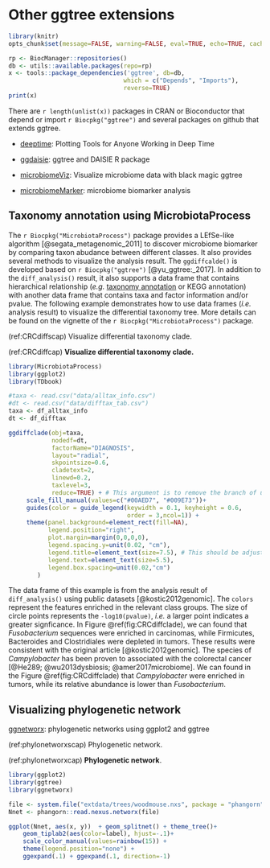 \newpage

# Other ggtree extensions {#chapter11}

```r
library(knitr)
opts_chunk$set(message=FALSE, warning=FALSE, eval=TRUE, echo=TRUE, cache=TRUE)
```




```r
rp <- BiocManager::repositories()
db <- utils::available.packages(repo=rp)
x <- tools::package_dependencies('ggtree', db=db, 
                                which = c("Depends", "Imports"), 
                                reverse=TRUE)
print(x)                                
```

There are `r length(unlist(x))` packages in CRAN or Bioconductor that depend or import `r Biocpkg("ggtree")` and several packages on github that extends ggtree.



+ [deeptime](https://github.com/willgearty/deeptime): Plotting Tools for Anyone Working in Deep Time

+ [ggdaisie](https://github.com/richelbilderbeek/ggdaisie): ggtree and DAISIE R package
+ [microbiomeViz](https://github.com/lch14forever/microbiomeViz): Visualize microbiome data with black magic ggtree
+ [microbiomeMarker](https://github.com/yiluheihei/microbiomeMarker): microbiome biomarker analysis


## Taxonomy annotation using MicrobiotaProcess {#MicrobiotaProcess}

The `r Biocpkg("MicrobiotaProcess")` package provides a LEfSe-like algorithm [@segata_metagenomic_2011] to discover microbiome biomarker by comparing taxon abudance between different classes. It also provides several methods to visualize the analysis result. The `ggdiffcalde()` is developed based on `r Biocpkg("ggtree")` [@yu_ggtree:_2017]. In addition to the `diff_analysis()` result, it also supports a data frame that contains hierarchical relationship (*e.g.* [taxonomy annotation](#MicrobiotaProcess-taxonomy) or KEGG annotation) with another data frame that contains taxa and factor information and/or pvalue. The following example demonstrates how to use data frames (*i.e.* analysis result) to visualize the differential taxonomy tree. More details can be found on the vignette of the `r Biocpkg("MicrobiotaProcess")` package. 


(ref:CRCdiffscap) Visualize differential taxonomy clade.

(ref:CRCdiffcap) **Visualize differential taxonomy clade.** 

```r
library(MicrobiotaProcess)
library(ggplot2)
library(TDbook)

#taxa <- read.csv("data/alltax_info.csv")
#dt <- read.csv("data/difftax_tab.csv")
taxa <- df_alltax_info
dt <- df_difftax

ggdiffclade(obj=taxa,
            nodedf=dt,
            factorName="DIAGNOSIS",
            layout="radial",
            skpointsize=0.6,
            cladetext=2,
            linewd=0.2,
            taxlevel=3,
            reduce=TRUE) + # This argument is to remove the branch of unknown taxonomy.
     scale_fill_manual(values=c("#00AED7", "#009E73"))+
     guides(color = guide_legend(keywidth = 0.1, keyheight = 0.6,
                                 order = 3,ncol=1)) +
     theme(panel.background=element_rect(fill=NA),
           legend.position="right",
           plot.margin=margin(0,0,0,0),
           legend.spacing.y=unit(0.02, "cm"), 
           legend.title=element_text(size=7.5), # This should be adjusted with different devout.
           legend.text=element_text(size=5.5), 
           legend.box.spacing=unit(0.02,"cm")
        )
```

The data frame of this example is from the analysis result of `diff_analysis()` using public datasets [@kostic2012genomic]. The `colors` represent the features enriched in the relevant class groups. The size of circle points represents the `-log10(pvalue)`, *i.e.* a larger point indicates a greater signficance. In Figure \@ref(fig:CRCdiffclade), we can found that *Fusobacterium* sequences were enriched in carcinomas, while Firmicutes, Bacteroides and Clostridiales were depleted in tumors. These results were consistent with the original article [@kostic2012genomic]. The species of *Campylobacter* has been proven to associated with the colorectal cancer [@He289; @wu2013dysbiosis; @amer2017microbiome]. We can found in the Figure \@ref(fig:CRCdiffclade) that *Campylobacter* were enriched in tumors, while its relative abundance is lower than *Fusobacterium*.  


## Visualizing phylogenetic network 

[ggnetworx](https://github.com/KlausVigo/ggnetworx): phylogenetic networks using ggplot2 and ggtree


(ref:phylonetworxscap) Phylogenetic network.

(ref:phylonetworxcap) **Phylogenetic network**.

```r
library(ggplot2)
library(ggtree)
library(ggnetworx)

file <- system.file("extdata/trees/woodmouse.nxs", package = "phangorn")
Nnet <- phangorn::read.nexus.networx(file)

ggplot(Nnet, aes(x, y))  + geom_splitnet() + theme_tree()+   
    geom_tiplab2(aes(color=label), hjust=-.1)+
    scale_color_manual(values=rainbow(15)) +   
    theme(legend.position="none") +
    ggexpand(.1) + ggexpand(.1, direction=-1)
```                 


